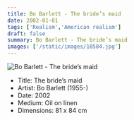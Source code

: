 ```yaml
---
title: Bo Barlett - The bride’s maid
date: 2002-01-01
tags: ['Realism','American realism']
draft: false
summary: Bo Barlett - The bride’s maid
images: ['/static/images/10584.jpg']
---
```


![Bo Barlett - The bride’s maid](/static/images/10584.jpg)

* Title: The bride’s maid
* Artist: Bo Barlett (1955-)
* Date: 2002
* Medium: Oil on linen
* Dimensions: 81 x 84 cm


